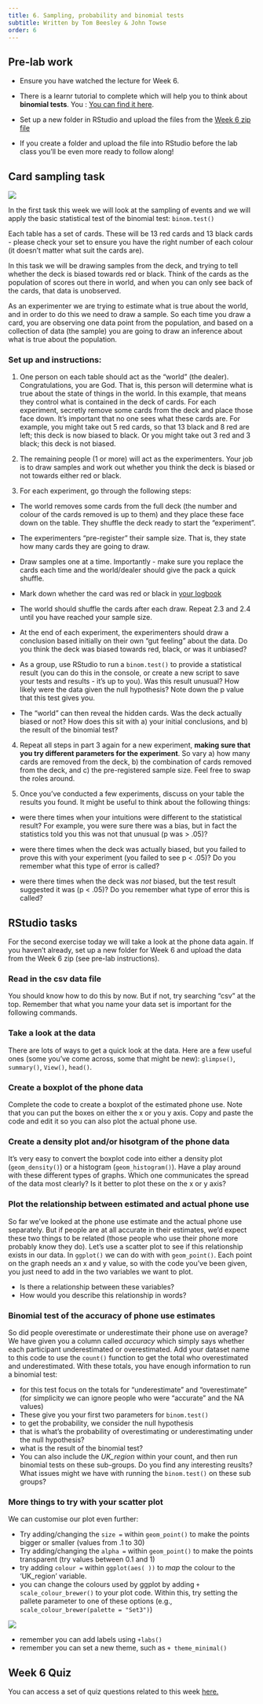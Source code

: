 ```yaml
---
title: 6. Sampling, probability and binomial tests
subtitle: Written by Tom Beesley & John Towse
order: 6
---
```



## Pre-lab work

-   Ensure you have watched the lecture for Week 6.

-   There is a learnr tutorial to complete which will help you to think about **binomial tests**. You : [You can find it here](https://ma-rconnect.lancs.ac.uk/PSYC121_2022_W6_prep/){target="_blank"}.

-   Set up a new folder in RStudio and upload the files from the [Week 6 zip file](files/Week_6/Week_6.zip)

-   If you create a folder and upload the file into RStudio before the lab class you'll be even more ready to follow along!

## Card sampling task

![](files/Week_6/cards.jpg)

In the first task this week we will look at the sampling of events and we will apply the basic statistical test of the binomial test: `binom.test()`

Each table has a set of cards. These will be 13 red cards and 13 black cards - please check your set to ensure you have the right number of each colour (it doesn't matter what suit the cards are).

In this task we will be drawing samples from the deck, and trying to tell whether the deck is biased towards red or black. Think of the cards as the population of scores out there in world, and when you can only see back of the cards, that data is unobserved.

As an experimenter we are trying to estimate what is true about the world, and in order to do this we need to draw a sample. So each time you draw a card, you are observing one data point from the population, and based on a collection of data (the sample) you are going to draw an inference about what is true about the population.

### Set up and instructions:

1.  One person on each table should act as the "world" (the dealer). Congratulations, you are God. That is, this person will determine what is true about the state of things in the world. In this example, that means they control what is contained in the deck of cards. For each experiment, secretly remove some cards from the deck and place those face down. It's important that no one sees what these cards are. For example, you might take out 5 red cards, so that 13 black and 8 red are left; this deck is now biased to black. Or you might take out 3 red and 3 black; this deck is not biased.

2.  The remaining people (1 or more) will act as the experimenters. Your job is to draw samples and work out whether you think the deck is biased or not towards either red or black.

3.  For each experiment, go through the following steps:

-   The world removes some cards from the full deck (the number and colour of the cards removed is up to them) and they place these face down on the table. They shuffle the deck ready to start the "experiment".

-   The experimenters "pre-register" their sample size. That is, they state how many cards they are going to draw.

-   Draw samples one at a time. Importantly - make sure you replace the cards each time and the world/dealer should give the pack a quick shuffle.

-   Mark down whether the card was red or black in [your logbook](files/Week_6/Week_6_card_logbook.docx)

-   The world should shuffle the cards after each draw. Repeat 2.3 and 2.4 until you have reached your sample size.

-   At the end of each experiment, the experimenters should draw a conclusion based initially on their own "gut feeling" about the data. Do you think the deck was biased towards red, black, or was it unbiased?

-   As a group, use RStudio to run a `binom.test()` to provide a statistical result (you can do this in the console, or create a new script to save your tests and results - it's up to you). Was this result unusual? How likely were the data given the null hypothesis? Note down the p value that this test gives you.

-   The "world" can then reveal the hidden cards. Was the deck actually biased or not? How does this sit with a) your initial conclusions, and b) the result of the binomial test?

4.  Repeat all steps in part 3 again for a new experiment, **making sure that you try different parameters for the experiment**. So vary a) how many cards are removed from the deck, b) the combination of cards removed from the deck, and c) the pre-registered sample size. Feel free to swap the roles around.

5.  Once you've conducted a few experiments, discuss on your table the results you found. It might be useful to think about the following things:

-   were there times when your intuitions were different to the statistical result? For example, you were sure there was a bias, but in fact the statistics told you this was not that unusual (p was \> .05)?

-   were there times when the deck was actually biased, but you failed to prove this with your experiment (you failed to see p \< .05)? Do you remember what this type of error is called?

-   were there times when the deck was *not* biased, but the test result suggested it was (p \< .05)? Do you remember what type of error this is called?

## RStudio tasks

For the second exercise today we will take a look at the phone data again. If you haven't already, set up a new folder for Week 6 and upload the data from the Week 6 zip (see pre-lab instructions).

### Read in the csv data file

You should know how to do this by now. But if not, try searching "csv" at the top. Remember that what you name your data set is important for the following commands.

### Take a look at the data

There are lots of ways to get a quick look at the data. Here are a few useful ones (some you've come across, some that might be new): `glimpse()`, `summary()`, `View()`, `head()`.

### Create a boxplot of the phone data

Complete the code to create a boxplot of the estimated phone use. Note that you can put the boxes on either the x or you y axis. Copy and paste the code and edit it so you can also plot the actual phone use.

### Create a density plot and/or hisotgram of the phone data

It's very easy to convert the boxplot code into either a density plot (`geom_density()`) or a histogram (`geom_histogram()`). Have a play around with these different types of graphs. Which one communicates the spread of the data most clearly? Is it better to plot these on the x or y axis?

### Plot the relationship between estimated and actual phone use

So far we've looked at the phone use estimate and the actual phone use separately. But if people are at all accurate in their estimates, we'd expect these two things to be related (those people who use their phone more probably know they do). Let's use a scatter plot to see if this relationship exists in our data. In `ggplot()` we can do with with `geom_point()`. Each point on the graph needs an x and y value, so with the code you've been given, you just need to add in the two variables we want to plot.

-   Is there a relationship between these variables?
-   How would you describe this relationship in words?

### Binomial test of the accuracy of phone use estimates

So did people overestimate or underestimate their phone use on average? We have given you a column called *accuracy* which simply says whether each participant underestimated or overestimated. Add your dataset name to this code to use the `count()` function to get the total who overestimated and underestimated. With these totals, you have enough information to run a binomial test:

-   for this test focus on the totals for "underestimate" and "overestimate" (for simplicity we can ignore people who were "accurate" and the NA values)
-   These give you your first two parameters for `binom.test()`
-   to get the probability, we consider the null hypothesis
-   that is what's the probability of overestimating or underestimating under the null hypothesis?
-   what is the result of the binomial test?
-   You can also include the *UK_region* within your count, and then run binomial tests on these sub-groups. Do you find any interesting reuslts? What issues might we have with running the `binom.test()` on these sub groups?

### More things to try with your scatter plot

We can customise our plot even further:

-   Try adding/changing the `size =` within `geom_point()` to make the points bigger or smaller (values from .1 to 30)
-   Try adding/changing the `alpha =` within `geom_point()` to make the points transparent (try values between 0.1 and 1)
-   try adding `colour =` within `ggplot(aes( ))` to *map* the colour to the 'UK_region' variable.
-   you can change the colours used by ggplot by adding `+ scale_colour_brewer()` to your plot code. Within this, try setting the pallete parameter to one of these options (e.g., `scale_colour_brewer(palette = "Set3")`)

![](files/Week_6/brewer_cols.png)

-   remember you can add labels using `+labs()`
-   remember you can set a new theme, such as `+ theme_minimal()`

## Week 6 Quiz

You can access a set of quiz questions related to this week [here.](https://ma-rconnect.lancs.ac.uk/PSYC121_2022_Week_6_Quiz/){target="_blank"}
